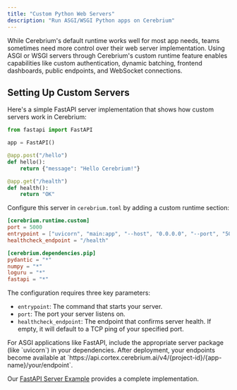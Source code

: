 ```yaml
---
title: "Custom Python Web Servers"
description: "Run ASGI/WSGI Python apps on Cerebrium"
---
```


While Cerebrium's default runtime works well for most app needs, teams sometimes need more control over their web server implementation. Using ASGI or WSGI servers through Cerebrium's custom runtime feature enables capabilities like custom authentication, dynamic batching, frontend dashboards, public endpoints, and WebSocket connections.

## Setting Up Custom Servers

Here's a simple FastAPI server implementation that shows how custom servers work in Cerebrium:

```python
from fastapi import FastAPI

app = FastAPI()

@app.post("/hello")
def hello():
    return {"message": "Hello Cerebrium!"}

@app.get("/health")
def health():
    return "OK"
```

Configure this server in `cerebrium.toml` by adding a custom runtime section:

```toml
[cerebrium.runtime.custom]
port = 5000
entrypoint = ["uvicorn", "main:app", "--host", "0.0.0.0", "--port", "5000"]
healthcheck_endpoint = "/health"

[cerebrium.dependencies.pip]
pydantic = "*"
numpy = "*"
loguru = "*"
fastapi = "*"
```

The configuration requires three key parameters:

- `entrypoint`: The command that starts your server.
- `port`: The port your server listens on.
- `healthcheck_endpoint`: The endpoint that confirms server health. If empty, it will default to a TCP ping of your specified port.

<Info>
For ASGI applications like FastAPI, include the appropriate server package (like `uvicorn`) in your dependencies. After deployment, your endpoints become available at `https://api.cortex.cerebrium.ai/v4/{project-id}/{app-name}/your/endpoint`.
</Info>

Our [FastAPI Server Example](https://github.com/CerebriumAI/examples) provides a complete implementation.
